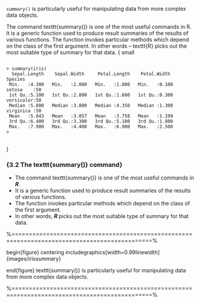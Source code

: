 ``summary()`` is particularly useful for manipulating data from more complex data objects.

<p>
The command texttt{summary()} is one of the most useful commands in R. It is a generic function used to produce result summaries of the results of various functions. The function invokes particular methods which depend on the class of the first argument. 
In other words – texttt{R} picks out the most suitable type of summary for that data.
{
	small
<pre>
<code>
> summary(iris)
  Sepal.Length    Sepal.Width     Petal.Length    Petal.Width          Species  
 Min.   :4.300   Min.   :2.000   Min.   :1.000   Min.   :0.100   setosa    :50  
 1st Qu.:5.100   1st Qu.:2.800   1st Qu.:1.600   1st Qu.:0.300   versicolor:50  
 Median :5.800   Median :3.000   Median :4.350   Median :1.300   virginica :50  
 Mean   :5.843   Mean   :3.057   Mean   :3.758   Mean   :1.199                  
 3rd Qu.:6.400   3rd Qu.:3.300   3rd Qu.:5.100   3rd Qu.:1.800                  
 Max.   :7.900   Max.   :4.400   Max.   :6.900   Max.   :2.500                  
>
</code>
</pre>
<p>
}

### {3.2 The texttt{summary()} command}
 
*  The command texttt{summary()} is one of the most useful commands in ***R***. 
*  It is a generic function used
 to produce result summaries of the results of various functions. 
*  The function invokes particular
 methods which depend on the class of the first argument. 
*  In other words, ***R*** picks out the most
 suitable type of summary for that data.
 
 
 %==============================================================================================%
 
 
 
 begin{figure}
 centering
 includegraphics[width=0.99linewidth]{images/irissummary}
 
 end{figure}
 texttt{summary()} is particularly useful for manipulating data from more complex data objects.
 
 
 %==============================================================================================%
 
 
